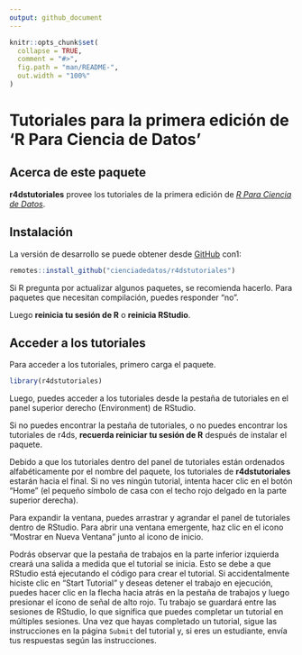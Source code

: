 ```yaml
---
output: github_document
---
```


<!-- README is generated from README.Rmd, edit ONLY this file if needed. But, after you edit it, you NEED TO KNIT IT BY HAND in order to create the new README.md, which is the thing which is actually used. -->

```r

knitr::opts_chunk$set(
  collapse = TRUE,
  comment = "#>",
  fig.path = "man/README-",
  out.width = "100%"
)
```

# Tutoriales para la primera edición de 'R Para Ciencia de Datos'

## Acerca de este paquete

**r4dstutoriales** provee los tutoriales de la primera edición de [*R Para Ciencia de Datos*](https://cienciadedatos.github.io/r4ds/).

## Instalación

La versión de desarrollo se puede obtener desde [GitHub](https://github.com/) con1:

``` r
remotes::install_github("cienciadedatos/r4dstutoriales")
```

Si R pregunta por actualizar algunos paquetes, se recomienda hacerlo. Para paquetes que necesitan compilación, puedes responder "no".

Luego **reinicia tu sesión de R** o **reinicia RStudio**.

## Acceder a los tutoriales

Para acceder a los tutoriales, primero carga el paquete.

``` r
library(r4dstutoriales)
```

Luego, puedes acceder a los tutoriales desde la pestaña de tutoriales en el panel superior derecho (Environment) de RStudio.

Si no puedes encontrar la pestaña de tutoriales, o no puedes encontrar los tutoriales de r4ds, **recuerda reiniciar tu sesión de R** después de instalar el paquete.

Debido a que los tutoriales dentro del panel de tutoriales están ordenados alfabéticamente por el nombre del paquete, los tutoriales de **r4dstutoriales** estarán hacia el final. Si no ves ningún tutorial, intenta hacer clic en el botón "Home" (el pequeño símbolo de casa con el techo rojo delgado en la parte superior derecha).

Para expandir la ventana, puedes arrastrar y agrandar el panel de tutoriales dentro de RStudio. Para abrir una ventana emergente, haz clic en el icono "Mostrar en Nueva Ventana" junto al icono de inicio.

Podrás observar que la pestaña de trabajos en la parte inferior izquierda creará una salida a medida que el tutorial se inicia. Esto se debe a que RStudio está ejecutando el código para crear el tutorial. Si accidentalmente hiciste clic en "Start Tutorial" y deseas detener el trabajo en ejecución, puedes hacer clic en la flecha hacia atrás en la pestaña de trabajos y luego presionar el ícono de señal de alto rojo. Tu trabajo se guardará entre las sesiones de RStudio, lo que significa que puedes completar un tutorial en múltiples sesiones. Una vez que hayas completado un tutorial, sigue las instrucciones en la página `Submit` del tutorial y, si eres un estudiante, envía tus respuestas según las instrucciones.
